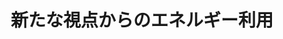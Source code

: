 ﻿---
title: "新たな視点からのエネルギー利用"
category: "工学"
vol: "73"
interviewee: "佐藤・齊藤"
url: ""
tags: []
pdf: "73-5-sato-saito.pdf"
facephoto: ""
career: ""
preface: "人間は、より快適な生活をするために工学を研 究、利用してきた。工学技術の利用に伴うエネル ギーの大量消費によって、化石燃料の枯渇が懸念 されている。さらに先の東日本大震災以降、エネ ルギー供給量についての不安も高まっている。 佐藤・齊藤研究室で研究を行っているエネル ギー利用工学は、エネルギーの有効利用を目的と している。今までよりエネルギーをうまく利用す る方法を考え、より大きな成果をあげようとする この分野は、現代に必要とされている分野である だろう。"
---
